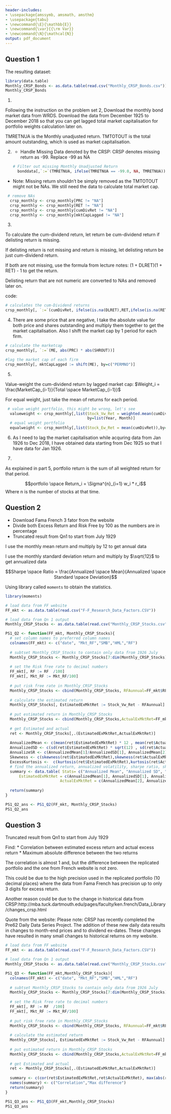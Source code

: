 ```yaml
---
header-includes:
- \usepackage{amssymb, amsmath, amsthm}
- \usepackage{tabu}
- \newcommand{\E}{\mathbb{E}}
- \newcommand{\var}{{\rm Var}}
- \newcommand{\N}{\mathcal{N}}
output: pdf_document
---
```

  
\noindent \begin{tabu} to \textwidth {@{}X[4 l] @{}X[r]}
\textbf{Problem Set 2}           & \\ 
\textbf{MFE 431: Quantitative Asset Management}   & \\ 
\textbf{Professor: Bernard Herskovic}         & \\
\textbf{Student: Xiahao Wang}         & \\
\textbf{Name of whom I discussed this problem set with: Yu Yue, Sumeng Wang}
\end{tabu}


## Question 1

\textbf{Summary:}

The resulting dataset:

```r
library(data.table)
Monthly_CRSP_Bonds <- as.data.table(read.csv("Monthly_CRSP_Bonds.csv"))
Monthly_CRSP_Bonds
```

1. \textbf{Universe of Bonds: } 

Following the instruction on the problem set 2, Download the monthly bond market data from WRDS. 
Download the data from December 1925 to December 2018 so that you can get lagged total market capitalisation for portfolio weights calculation later on.

TMRETNUA is the Monthly unadjusted return. TMTOTOUT is the total amount outstanding, which is used as market capitalisation.

2. \textbf{Missing returns: } 

   * Handle Missing Data denoted by the CRSP: CRSP denotes missing return as -99. Replace -99 as NA 
```r
# Filter out missing Monthly Unadjusted Return
  bonddata[,`:=`(TMRETNUA, ifelse(TMRETNUA == -99.0, NA, TMRETNUA))]
```

  * Note: Missing return shouldn't be simply removed as the TMTOTOUT might not be NAs. We still need the data to calculate total market cap.





```r
 # remove NAs
  crsp_monthly <- crsp_monthly[PRC != "NA"]
  crsp_monthly <- crsp_monthly[RET != "NA"]
  crsp_monthly <- crsp_monthly[cumDivRet != "NA"]
  crsp_monthly <- crsp_monthly[mktCapLagged != "NA"]
``` 

3. \textbf{Delisting return calculation:}

To calculate the cum-dividend return, let return be cum-dividend return if delisting return is missing. 

If delisting return is not missing and return is missing, let delisting return be just cum-dividend return.

If both are not missing, use the formula from lecture notes:  (1 + DLRET)(1 + RET) - 1  to get the return.

Delisting return that are not numeric are converted to NAs and removed later on.

code:
```r
# calculates the cum-Dividend returns
crsp_monthly[, `:=`(cumDivRet, ifelse(is.na(DLRET),RET,ifelse(is.na(RET), DLRET, (1+DLRET)*(1+RET)-1 )))]
```

4. \textbf{Market Capitalisation calculation: }
There are some price that are negative, I take the absolute value for both price and shares outstanding and multiply them together to get the market capitalisation. Also I shift the market cap by 1 period for each firm. 

```r
# calculate the marketcap
crsp_monthly[, `:=`(ME, abs(PRC) * abs(SHROUT))]

#lag the market cap of each firm
crsp_monthly[, mktCapLagged := shift(ME), by=c("PERMNO")]
```

5. \textbf{Portfolio Weights: }

Value-weight the cum-dividend return by lagged market cap: $Weight_i = \frac{MarketCap_{i-1}}{Total \space MarketCap_{i-1}}$

For equal weight, just take the mean of returns for each period.

```r
 # value weight portfolio, this might be wrong, let's see
  valueweight <- crsp_monthly[,list(Stock_Vw_Ret = weighted.mean(cumDivRet, mktCapLagged, na.rm = TRUE)),
                                    by=list(Year, Month)]
  # equal weight portfolio
  equalweight <- crsp_monthly[,list(Stock_Ew_Ret = mean(cumDivRet)),by=list(Year, Month)]
```

6. \textbf{Sample Period: }
As I need to lag the market capitalisation while acquring data from Jan 1926 to Dec 2018, I have obtained data starting from Dec 1925 so that I have data for Jan 1926. 

7. \textbf{Definition of portfolio Weights: }

As explained in part 5, portfolio return is the sum of all weighted return for that period. 

$$portfolio \space Return_i = \Sigma^{n}_{i=1} w_i * r_i$$
Where n is the number of stocks at that time. 



## Question 2

\textbf{Sample Data: } 

  * Download Fama French 3 fator from the website
  * Divide both Excess Return and Risk Free by 100 as the numbers are in percentage
  * Truncated result from Qn1 to start from July 1929

\textbf{Annualized Mean:}

I use the monthly mean return and multiply by 12 to get annual data

\textbf{Annualized Standard Deviation:}

I use the monthly standard deviation return and multiply by $\sqrt{12}$ to get annualized data

\textbf{Sharpe Ratio:}
$$Sharpe \space Ratio = \frac{Annualized \space Mean}{Annualized \space Standard \space Deviation}$$
\textbf{Skewness and Kurtosis:}

Using library called `moments` to obtain the statistics.


\textbf{Summary: }

```r
library(moments)

# load data from FF website
FF_mkt <- as.data.table(read.csv("F-F_Research_Data_Factors.CSV"))

# load data from Qn 1 output
Monthly_CRSP_Stocks <- as.data.table(read.csv("Monthly_CRSP_Stocks.csv"))

PS1_Q2 <- function(FF_mkt, Monthly_CRSP_Stocks){
  # set column names to preferred column names
  colnames(FF_mkt) <- c("date", "Mkt_RF","SMB","HML","RF")
  
  # subtset Monthly_CRSP_Stocks to contain only data from 1926 July
  Monthly_CRSP_Stocks <- Monthly_CRSP_Stocks[7:dim(Monthly_CRSP_Stocks)[1],]
  
  # set the Risk free rate to decimal numbers
  FF_mkt[, RF := RF  /100]
  FF_mkt[, Mkt_RF := Mkt_RF/100]
  
  # put risk free rate in Monthly_CRSP_Stocks
  Monthly_CRSP_Stocks <- cbind(Monthly_CRSP_Stocks, RFAunnual=FF_mkt$RF)
  
  # calculate the estimated return
  Monthly_CRSP_Stocks[, EstimatedExMktRet := Stock_Vw_Ret - RFAunnual]
  
  # put estimated return in Monthly_CRSP_Stocks
  Monthly_CRSP_Stocks <- cbind(Monthly_CRSP_Stocks,ActualExMktRet=FF_mkt$Mkt_RF)
  
  # get Estimated and actual 
  ret <- Monthly_CRSP_Stocks[,.(EstimatedExMktRet,ActualExMktRet)] 
  
  AnnualizedMean <- c(mean(ret$EstimatedExMktRet) * 12 , mean(ret$ActualExMktRet) * 12)
  AnnualizedSD <- c(sd(ret$EstimatedExMktRet) * sqrt(12) , sd(ret$ActualExMktRet) * sqrt(12))
  AnnualizeSR <- c(AnnualizedMean[1]/AnnualizedSD[1], AnnualizedMean[2]/AnnualizedSD[2])
  Skewness <- c(skewness(ret$EstimatedExMktRet),skewness(ret$ActualExMktRet))
  ExcessKurtosis <-  c(kurtosis(ret$EstimatedExMktRet),kurtosis(ret$ActualExMktRet))-3
  # find the annualized return, annualized volatility, sharpe ratio, skewness and excess kurtosis
  summary <- data.table( Stats= c("Annualized Mean", "Annualized SD", "Sharpe Ratio","Skewness","Excess Kurtosis"),
      EstimatedExMktRet = c(AnnualizedMean[1], AnnualizedSD[1], AnnualizeSR[1],Skewness[1],ExcessKurtosis[1]),
                        ActualExMktRet = c(AnnualizedMean[2], AnnualizedSD[2], AnnualizeSR[2],Skewness[2],ExcessKurtosis[2]))
  
  return(summary)
}

PS1_Q2_ans <- PS1_Q2(FF_mkt, Monthly_CRSP_Stocks)
PS1_Q2_ans

```



## Question 3

\textbf{Sample Data: }

Truncated result from Qn1 to start from July 1929

Find:
  * Correlation between estimated excess return and actual excess return
  * Maximum absolute difference between the two returns

\textbf{Summary: }

The correlation is almost 1 and, but the difference between the replicated portfolio and the one from French website is not zero.

This could be due to the high precision used in the replicated portfolio (10 decimal places) where the data from Fama French has precision up to only 3 digits for excess return. 

Another reason could be due to the change in historical data from CRSP:http://mba.tuck.dartmouth.edu/pages/faculty/ken.french/Data_Library/changes_crsp.html

Quote from the website:
Please note: CRSP has recently completed the Pre62 Daily Data Series Project. The addition of these new daily data results in changes to month-end prices and to dividend ex-dates. These changes have resulted in many small changes to historical returns on my website.

```r
# load data from FF website
FF_mkt <- as.data.table(read.csv("F-F_Research_Data_Factors.CSV"))

# load data from Qn 1 output
Monthly_CRSP_Stocks <- as.data.table(read.csv("Monthly_CRSP_Stocks.csv"))

PS1_Q3 <- function(FF_mkt,Monthly_CRSP_Stocks){
  colnames(FF_mkt) <- c("date", "Mkt_RF","SMB","HML","RF")
  
  # subtset Monthly_CRSP_Stocks to contain only data from 1926 July
  Monthly_CRSP_Stocks <- Monthly_CRSP_Stocks[7:dim(Monthly_CRSP_Stocks)[1],]
  
  # set the Risk free rate to decimal numbers
  FF_mkt[, RF := RF  /100]
  FF_mkt[, Mkt_RF := Mkt_RF/100]
  
  # put risk free rate in Monthly_CRSP_Stocks
  Monthly_CRSP_Stocks <- cbind(Monthly_CRSP_Stocks, RFAunnual=FF_mkt$RF)
  
  # calculate the estimated return
  Monthly_CRSP_Stocks[, EstimatedExMktRet := Stock_Vw_Ret - RFAunnual]
  
  # put estimated return in Monthly_CRSP_Stocks
  Monthly_CRSP_Stocks <- cbind(Monthly_CRSP_Stocks,ActualExMktRet=FF_mkt$Mkt_RF)
  
  # get Estimated and actual 
  ret <- Monthly_CRSP_Stocks[,.(EstimatedExMktRet,ActualExMktRet)] 
  
  summary <- c(cor(ret$EstimatedExMktRet,ret$ActualExMktRet), max(abs(ret$EstimatedExMktRet - ret$ActualExMktRet)))
  names(summary) <- c("Correlation","Max difference")
  return(summary)
}

PS1_Q3_ans <- PS1_Q3(FF_mkt,Monthly_CRSP_Stocks)
PS1_Q3_ans
```






